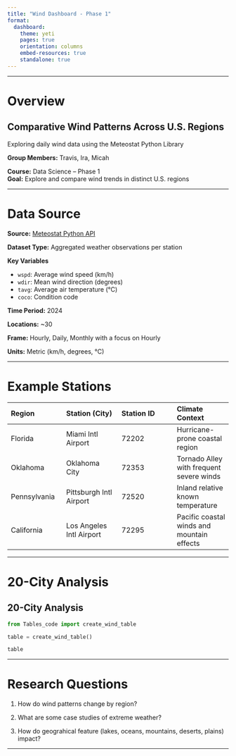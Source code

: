 ---
title: "Wind Dashboard - Phase 1"
format:
  dashboard:
    theme: yeti
    pages: true
    orientation: columns
    embed-resources: true
    standalone: true
---

---

# Overview

## Comparative Wind Patterns Across U.S. Regions
Exploring daily wind data using the Meteostat Python Library

**Group Members:** Travis, Ira, Micah

**Course:** Data Science – Phase 1  
**Goal:** Explore and compare wind trends in distinct U.S. regions  

---


# Data Source

**Source:** [Meteostat Python API](https://dev.meteostat.net/python/daily.html)  

**Dataset Type:** Aggregated weather observations per station  

**Key Variables**

- `wspd`: Average wind speed (km/h)  
- `wdir`: Mean wind direction (degrees)  
- `tavg`: Average air temperature (°C)  
- `coco`: Condition code 

**Time Period:** 2024

**Locations:** ~30

**Frame:** Hourly, Daily, Monthly with a focus on Hourly

**Units:** Metric (km/h, degrees, °C)

---

# Example Stations

| Region | Station (City) | Station ID | Climate Context |
|:--|:--|:--|:--|
| Florida | Miami Intl Airport | 72202 | Hurricane-prone coastal region |
| Oklahoma | Oklahoma City | 72353 | Tornado Alley with frequent severe winds |
| Pennsylvania | Pittsburgh Intl Airport | 72520 | Inland relative known temperature|
| California | Los Angeles Intl Airport | 72295 | Pacific coastal winds and mountain effects |

---

# 20-City Analysis

::: {.panel-tabset}

## 20-City Analysis
```{python}
from Tables_code import create_wind_table

table = create_wind_table()

table
```
:::


---

# Research Questions

1. How do wind patterns change by region?

2. What are some case studies of extreme weather?

3. How do geograhical feature (lakes, oceans, mountains, deserts, plains) impact?

---
